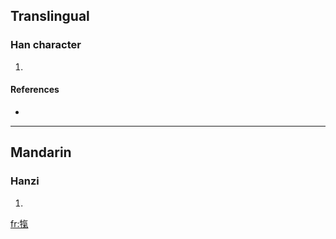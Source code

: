 ==Translingual==

===Han character===
{{Han char|rn=93|rad=牛|as=10|sn=14|four=|canj=竹手人弓木 (HQOND)}}

# {{defn|Han|sort=牛10}}

====References====
* {{Han ref|kx=0703.140|dkj=20117|dj=1116.130|hdz=31817.050|uh=7294|ud=29332}}

----

==Mandarin==

===Hanzi===
{{cmn-hanzi|pin=[[xì]] ([[xi4]])|wg=hsi<sup>4</sup>}}

# {{defn|Mandarin}}

[[fr:犔]]
